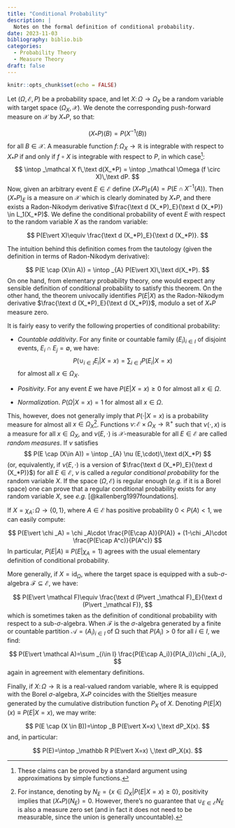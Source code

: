 ```yaml
---
title: "Conditional Probability"
description: |
  Notes on the formal definition of conditional probability.
date: 2023-11-03
bibliography: biblio.bib
categories: 
  - Probability Theory
  - Measure Theory
draft: false
---
```


```r
knitr::opts_chunk$set(echo = FALSE)
```

Let $(\Omega, \,\mathcal E,\,P)$ be a probability space, and let $X\colon \Omega \to \Omega _X$ be a random variable with target space $(\Omega _X, \mathcal X)$. We denote the corresponding push-forward measure on $\mathcal X$ by $X_*P$, so that:

$$
(X_*P)(B)= P(X^{-1}(B))
$$ for all $B\in \mathcal X$. A measurable function $f\colon \Omega _X \to \mathbb R$ is integrable with respect to $X_*P$ if and only if $f\circ X$ is integrable with respect to $P$, in which case[^1]: $$
\intop _\mathcal X f\,\text d(X_*P) = \intop _\mathcal \Omega (f \circ X)\,\text dP.
$$ Now, given an arbitrary event $E\in \mathcal E$ define $(X_*P)_E(A)=P(E\cap X^{-1}(A))$. Then $(X_*P)_E$ is a measure on $\mathcal X$ which is clearly dominated by $X_*P$, and there exists a Radon-Nikodym derivative $\frac{\text d (X_*P)_E}{\text d (X_*P)} \in L_1(X_*P)$. We define the conditional probability of event $E$ with respect to the random variable $X$ as the random variable:

[^1]:  These claims can be proved by a standard argument using approximations by simple functions.

$$
P(E\vert X)\equiv \frac{\text d (X_*P)_E}{\text d (X_*P)}.
$$

The intuition behind this definition comes from the tautology (given the definition in terms of Radon-Nikodym derivative):

$$
P(E \cap (X\in A)) = \intop _{A} P(E\vert X)\,\text d(X_*P).
$$ On one hand, from elementary probability theory, one would expect any sensible definition of conditional probability to satisfy this theorem. On the other hand, the theorem univocally identifies $P(E\vert X)$ as the Radon-Nikodym derivative $\frac{\text d (X_*P)_E}{\text d (X_*P)}$, modulo a set of $X_*P$ measure zero.

It is fairly easy to verify the following properties of conditional probability:

-   *Countable additivity*. For any finite or countable family $(E_i)_{i\in I}$ of disjoint events, $E_i \cap E_j = \emptyset$, we have: $$
    P(\cup _{i\in I} E_i \vert X = x) = \sum _{i \in I}P(E_i \vert X = x) 
    $$ for almost all $x\in \Omega_X$.

-   *Positivity*. For any event $E$ we have $P(E \vert X=x) \geq 0$ for almost all $x \in \Omega$.

-   *Normalization*. $P(\Omega \vert X = x) = 1$ for almost all $x \in \Omega$.

This, however, does not generally imply that $P(\cdot \vert X = x)$ is a probability measure for almost all $x\in \Omega_X$[^2]. Functions $\nu \colon \mathcal E \times \Omega _X \to \mathbb R^+$ such that $\nu(\cdot, x)$ is a measure for all $x\in \Omega _X$, and $\nu (E,\cdot)$ is $\mathcal X$-measurable for all $E\in \mathcal E$ are called *random measures*. If $\nu$ satisfies $$
P(E \cap (X\in A)) = \intop _{A} \nu (E,\cdot)\,\text d(X_*P)
$$ (or, equivalently, if $\nu (E,\cdot)$ is a version of $\frac{\text d (X_*P)_E}{\text d (X_*P)}$) for all $E\in \mathcal E$, $\nu$ is called a *regular conditional probability* for the random variable $X$. If the space $(\Omega,\, \mathcal E)$ is regular enough (*e.g.* if it is a Borel space) one can prove that a regular conditional probability exists for any random variable $X$, see *e.g.* [@kallenberg1997foundations].

[^2]: For instance, denoting by $N_E = \{x \in \Omega_X \vert P(E\vert X = x) \geq 0\}$, positivity implies that $(X_*P)(N_E)=0$. However, there's no guarantee that $\cup _{E\in \mathcal E} N_E$ is also a measure zero set (and in fact it does not need to be measurable, since the union is generally uncountable).

If $X = \chi _A \colon \Omega \to \{0,1\}$, where $A\in \mathcal E$ has positive probability $0<P(A)<1$, we can easily compute:

$$
P(E\vert \chi _A) = \chi _A\cdot \frac{P(E\cap A)}{P(A)} + (1-\chi _A)\cdot \frac{P(E\cap A^c)}{P(A^c)}
$$ In particular, $P(E\vert A) \equiv P(E\vert \chi _A = 1)$ agrees with the usual elementary definition of conditional probability.

More generally, if $X = \text {id} _\Omega$, where the target space is equipped with a sub-$\sigma$-algebra $\mathcal F \subseteq \mathcal E$, we have:

$$
P(E\vert \mathcal F)\equiv \frac{\text d (P\vert _\mathcal F)_E}{\text d (P\vert _\mathcal F)},
$$ which is sometimes taken as the definition of conditional probability with respect to a sub-$\sigma$-algebra. When $\mathcal F$ is the $\sigma$-algebra generated by a finite or countable partition $\mathcal A = (A_i)_{i\in I}$ of $\mathcal \Omega$ such that $P(A_i)>0$ for all $i\in I$, we find:

$$
P(E\vert \mathcal A)=\sum _{i\in I} \frac{P(E\cap A_i)}{P(A_i)}\chi _{A_i},
$$ again in agreement with elementary definitions.

Finally, if $X\colon \Omega \to \mathbb R$ is a real-valued random variable, where $\mathbb R$ is equipped with the Borel $\sigma$-algebra, $X_*P$ coincides with the Stieltjes measure generated by the cumulative distribution function $P_X$ of $X$. Denoting $P(E\vert X)(x) \equiv P(E\vert X = x)$, we may write:

$$
P(E \cap (X \in B))=\intop _B P(E\vert X=x) \,\text dP_X(x).
$$ and, in particular:

$$
P(E)=\intop _\mathbb R P(E\vert X=x) \,\text dP_X(x).
$$
